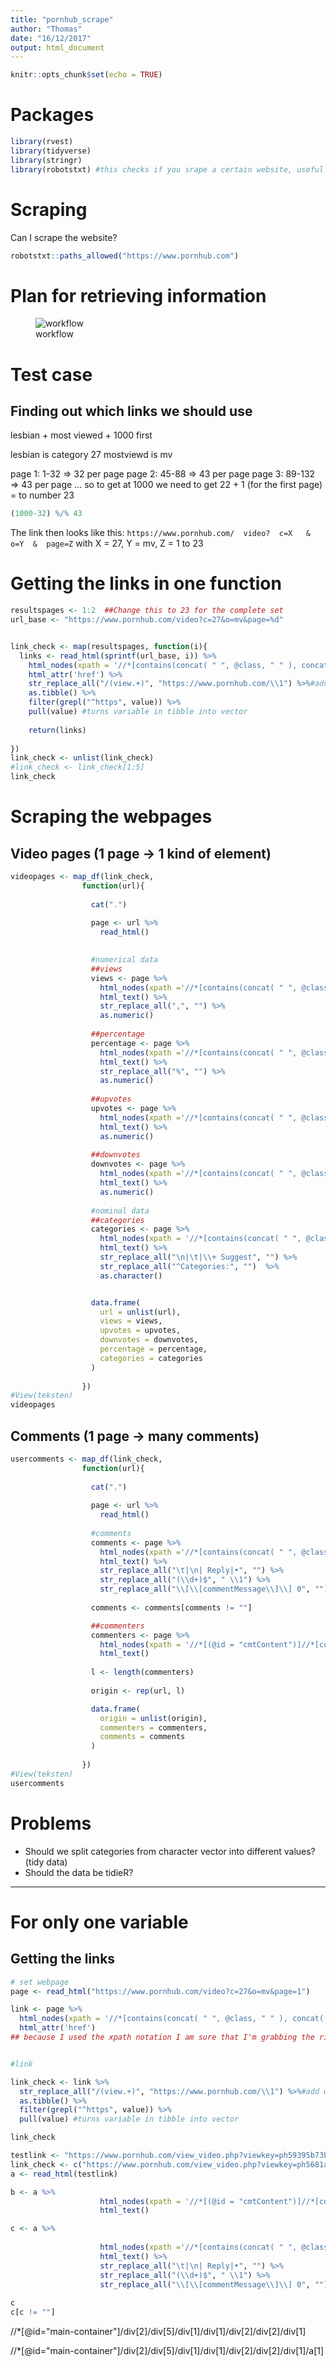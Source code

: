 ```yaml
---
title: "pornhub_scrape"
author: "Thomas"
date: "16/12/2017"
output: html_document
---
```


```r
knitr::opts_chunk$set(echo = TRUE)
```

# Packages
```r
library(rvest)
library(tidyverse)
library(stringr)
library(robotstxt) #this checks if you srape a certain website, useful for debugging
```

# Scraping
Can I scrape the website?

```r
robotstxt::paths_allowed("https://www.pornhub.com")
```

# Plan for retrieving information

![workflow](https://github.com/simazhi/RLads_group8/term_project/images/image_preview.png)


# Test case

## Finding out which links we should use
lesbian + most viewed + 1000 first

lesbian is category 27
mostviewd is mv

page 1: 1-32 => 32 per page
page 2: 45-88 => 43 per page
page 3: 89-132 => 43 per page
...
so to get at 1000 we need to get 22 + 1 (for the first page) = to number 23

```r
(1000-32) %/% 43
```

The link then looks like this:
```https://www.pornhub.com/  video?  c=X   &  o=Y  &  page=Z```
with X = 27, Y = mv, Z = 1 to 23

# Getting the links in one function

```r
resultspages <- 1:2  ##Change this to 23 for the complete set
url_base <- "https://www.pornhub.com/video?c=27&o=mv&page=%d"


link_check <- map(resultspages, function(i){
  links <- read_html(sprintf(url_base, i)) %>%
    html_nodes(xpath = '//*[contains(concat( " ", @class, " " ), concat( " ", "title", " " ))]//a') %>%
    html_attr('href') %>%
    str_replace_all("/(view.+)", "https://www.pornhub.com/\\1") %>%#add website domain
    as.tibble() %>%
    filter(grepl("^https", value)) %>%
    pull(value) #turns variable in tibble into vector
    
    return(links)
  
})
link_check <- unlist(link_check)
#link_check <- link_check[1:5]
link_check
```

# Scraping the webpages

## Video pages (1 page -> 1 kind of element)
```r
videopages <- map_df(link_check,
                function(url){
                  
                  cat(".")
                  
                  page <- url %>%
                    read_html()
                  

                  #numerical data
                  ##views
                  views <- page %>%  
                    html_nodes(xpath ='//*[contains(concat( " ", @class, " " ), concat( " ", "count", " " ))]') %>%
                    html_text() %>%
                    str_replace_all(",", "") %>%
                    as.numeric()
                  
                  ##percentage
                  percentage <- page %>%
                    html_nodes(xpath ='//*[contains(concat( " ", @class, " " ), concat( " ", "percent", " " ))]') %>%
                    html_text() %>%
                    str_replace_all("%", "") %>%
                    as.numeric()
                    
                  ##upvotes
                  upvotes <- page %>%
                    html_nodes(xpath ='//*[contains(concat( " ", @class, " " ), concat( " ", "votesUp", " " ))]') %>%
                    html_text() %>%
                    as.numeric()
                  
                  ##downvotes
                  downvotes <- page %>%
                    html_nodes(xpath ='//*[contains(concat( " ", @class, " " ), concat( " ", "votesDown", " " ))]') %>%
                    html_text() %>%
                    as.numeric()
                  
                  #nominal data
                  ##categories
                  categories <- page %>%
                    html_nodes(xpath = '//*[contains(concat( " ", @class, " " ), concat( " ", "categoriesWrapper", " " ))]') %>%
                    html_text() %>%
                    str_replace_all("\n|\t|\\+ Suggest", "") %>%
                    str_replace_all("^Categories:", "")  %>%
                    as.character()


                  data.frame(
                    url = unlist(url),
                    views = views,
                    upvotes = upvotes,
                    downvotes = downvotes,
                    percentage = percentage,
                    categories = categories
                  )
                  
                })
#View(teksten)
videopages
```

## Comments (1 page -> many comments)
```r
usercomments <- map_df(link_check,
                function(url){
                  
                  cat(".")
                  
                  page <- url %>%
                    read_html()
                  
                  #comments
                  comments <- page %>%
                    html_nodes(xpath ='//*[contains(concat( " ", @class, " " ), concat( " ", "commentMessage", " " ))]') %>%
                    html_text() %>%
                    str_replace_all("\t|\n| Reply|•", "") %>%
                    str_replace_all("(\\d+)$", " \\1") %>%
                    str_replace_all("\\[\\[commentMessage\\]\\] 0", "")
                  
                  comments <- comments[comments != ""]

                  ##commenters
                  commenters <- page %>%
                    html_nodes(xpath = '//*[(@id = "cmtContent")]//*[contains(concat( " ", @class, " " ), concat( " ", "usernameLink", " " ))]') %>%
                    html_text()                
                  
                  l <- length(commenters)
                  
                  origin <- rep(url, l)

                  data.frame(
                    origin = unlist(origin),
                    commenters = commenters,
                    comments = comments
                  )
                  
                })
#View(teksten)
usercomments
```



# Problems
* Should we split categories from character vector into different values? (tidy data)
* Should the data be tidieR?







---
# For only one variable

## Getting the links
```r
# set webpage 
page <- read_html("https://www.pornhub.com/video?c=27&o=mv&page=1")

link <- page %>%
  html_nodes(xpath = '//*[contains(concat( " ", @class, " " ), concat( " ", "title", " " ))]//a') %>%
  html_attr('href') 
## because I used the xpath notation I am sure that I'm grabbing the right things, so the steps below are unnecessary this time


#link

link_check <- link %>%
  str_replace_all("/(view.+)", "https://www.pornhub.com/\\1") %>%#add website domain
  as.tibble() %>%
  filter(grepl("^https", value)) %>%
  pull(value) #turns variable in tibble into vector

link_check

```


```r
testlink <- "https://www.pornhub.com/view_video.php?viewkey=ph59395b73b70ac"
link_check <- c("https://www.pornhub.com/view_video.php?viewkey=ph5681abe10ceed", "https://www.pornhub.com/view_video.php?viewkey=ph5a2b529d4e452")
a <- read_html(testlink)

b <- a %>%
                    html_nodes(xpath = '//*[(@id = "cmtContent")]//*[contains(concat( " ", @class, " " ), concat( " ", "usernameLink", " " ))]') %>%
                    html_text()

c <- a %>%
                
                    html_nodes(xpath ='//*[contains(concat( " ", @class, " " ), concat( " ", "commentMessage", " " ))]') %>%
                    html_text() %>%
                    str_replace_all("\t|\n| Reply|•", "") %>%
                    str_replace_all("(\\d+)$", " \\1") %>%
                    str_replace_all("\\[\\[commentMessage\\]\\] 0", "")
  
c
c[c != ""]
```
//*[@id="main-container"]/div[2]/div[5]/div[1]/div[1]/div[2]/div[2]/div[1]

//*[@id="main-container"]/div[2]/div[5]/div[1]/div[1]/div[2]/div[2]/div[1]/a[1]

